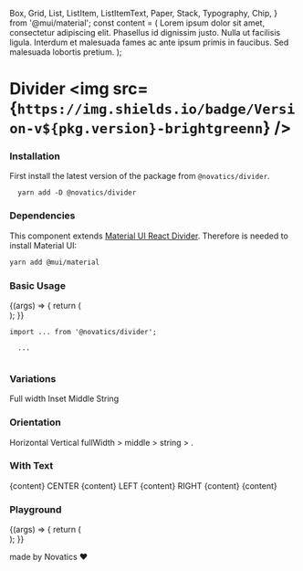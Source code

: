   Box,
  Grid,
  List,
  ListItem,
  ListItemText,
  Paper,
  Stack,
  Typography,
  Chip,
} from '@mui/material';
const content = (
  <Typography>
    Lorem ipsum dolor sit amet, consectetur adipiscing elit. Phasellus id
    dignissim justo. Nulla ut facilisis ligula. Interdum et malesuada fames ac
    ante ipsum primis in faucibus. Sed malesuada lobortis pretium.
  </Typography>
);

<Meta title="Divider" component={Divider} />

# Divider <img src={`https://img.shields.io/badge/Version-v${pkg.version}-brightgreenn`} />

### Installation

First install the latest version of the package from `@novatics/divider`.

```shell
  yarn add -D @novatics/divider
```

### Dependencies

This component extends [Material UI React Divider](https://mui.com/material-ui/react-divider/). Therefore is needed to install Material UI:

```bash
yarn add @mui/material
```

### Basic Usage

<Canvas>
  <Story name="Basic Usage">
    {(args) => {
      return (
        <div style={{ display: 'flex', flexDirection: 'row' }}>
          <Divider {...args} />
        </div>
      );
    }}
  </Story>
</Canvas>

```tsx
import ... from '@novatics/divider';

  ...


```

### Variations

<Canvas>
  <Story name="Variations">
    <Grid container spacing={2}>
      <Grid item xxs={6} sm={4} md={3} xl={2} xxl={1}>
        <Stack>
          <Typography>Full width</Typography>
          <Paper elevation={5}>
            <List component="nav">
              <ListItem button>
                <ListItemText primary="Inbox" />
              </ListItem>
              <Divider variant="fullWidth" />
              <ListItem button>
                <ListItemText primary="Drafts" />
              </ListItem>
              <Divider variant="fullWidth" />
              <ListItem button>
                <ListItemText primary="Trash" />
              </ListItem>
              <Divider variant="fullWidth" />
              <ListItem button>
                <ListItemText primary="Spam" />
              </ListItem>
            </List>
          </Paper>
        </Stack>
      </Grid>
      <Grid item xxs={6} sm={4} md={3} xl={2} xxl={1}>
        <Stack>
          <Typography>Inset</Typography>
          <Paper elevation={5}>
            <List component="nav">
              <ListItem button>
                <ListItemText primary="Inbox" />
              </ListItem>
              <Divider variant="inset" />
              <ListItem button>
                <ListItemText primary="Drafts" />
              </ListItem>
              <Divider variant="inset" />
              <ListItem button>
                <ListItemText primary="Trash" />
              </ListItem>
              <Divider variant="inset" />
              <ListItem button>
                <ListItemText primary="Spam" />
              </ListItem>
            </List>
          </Paper>
        </Stack>
      </Grid>
      <Grid item xxs={6} sm={4} md={3} xl={2} xxl={1}>
        <Stack>
          <Typography>Middle</Typography>
          <Paper elevation={5}>
            <List component="nav">
              <ListItem button>
                <ListItemText primary="Inbox" />
              </ListItem>
              <Divider variant="middle" />
              <ListItem button>
                <ListItemText primary="Drafts" />
              </ListItem>
              <Divider variant="middle" />
              <ListItem button>
                <ListItemText primary="Trash" />
              </ListItem>
              <Divider variant="middle" />
              <ListItem button>
                <ListItemText primary="Spam" />
              </ListItem>
            </List>
          </Paper>
        </Stack>
      </Grid>
      <Grid item xxs={6} sm={4} md={3} xl={2} xxl={1}>
        <Stack>
          <Typography>String</Typography>
          <Paper elevation={5}>
            <List component="nav">
              <ListItem button>
                <ListItemText primary="Inbox" />
              </ListItem>
              <Divider variant="string" />
              <ListItem button>
                <ListItemText primary="Drafts" />
              </ListItem>
              <Divider variant="string" />
              <ListItem button>
                <ListItemText primary="Trash" />
              </ListItem>
              <Divider variant="string" />
              <ListItem button>
                <ListItemText primary="Spam" />
              </ListItem>
            </List>
          </Paper>
        </Stack>
      </Grid>
    </Grid>
  </Story>
</Canvas>

### Orientation

<Canvas>
  <Story name="Orientation">
    <Grid container spacing={2}>
      <Grid item xxs={6}>
        <Stack>
          <Typography>Horizontal</Typography>
          <Paper elevation={5}>
            <List component="nav">
              <ListItem button>
                <ListItemText primary="fullWidth" />
              </ListItem>
              <Divider variant="fullWidth" />
              <ListItem button>
                <ListItemText primary="inset" />
              </ListItem>
              <Divider variant="inset" />
              <ListItem button>
                <ListItemText primary="middle" />
              </ListItem>
              <Divider variant="middle" />
              <ListItem button>
                <ListItemText primary="." />
              </ListItem>
            </List>
          </Paper>
        </Stack>
      </Grid>
      <Grid item xxs={6}>
        <Stack height="100%">
          <Typography>Vertical</Typography>
          <Paper elevation={5} sx={{ flex: '1' }}>
            <Stack
              direction="row"
              height="100%"
              textAlign="center"
              alignItems="center"
            >
              <Box height="50px" minWidth="50px" width="25%">
                fullWidth >
              </Box>
              <Divider flexItem orientation="vertical" variant="fullWidth" />
              <Box height="50px" minWidth="50px" width="25%">
                middle >
              </Box>
              <Divider flexItem orientation="vertical" variant="middle" />
              <Box height="50px" minWidth="50px" width="25%">
                string >
              </Box>
              <Divider flexItem orientation="vertical" variant="string" />
              <Box height="50px" minWidth="50px" width="25%">
                .
              </Box>
            </Stack>
          </Paper>
        </Stack>
      </Grid>
    </Grid>
  </Story>
</Canvas>

### With Text

<Canvas>
  <Story name="With Text">
    <Stack spacing={4}>
      {content}
      <Divider>CENTER</Divider>
      {content}
      <Divider textAlign="left">LEFT</Divider>
      {content}
      <Divider textAlign="right">RIGHT</Divider>
      {content}
      <Divider>
        <Chip label="CHIP" />
      </Divider>
      {content}
    </Stack>
  </Story>
</Canvas>

### Playground

<Canvas>
  <Story
    name="Playground"
    argTypes={{
      error: false,
      checked: false,
    }}
  >
    {(args) => {
      return (
        <div style={{ display: 'flex', flexDirection: 'row' }}>
          <Divider {...args} />
        </div>
      );
    }}
  </Story>
</Canvas>

<ArgsTable story="Playground" />

made by Novatics ❤
